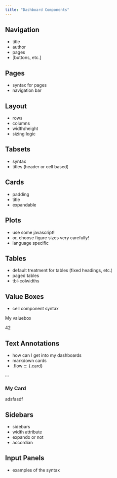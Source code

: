```yaml
---
title: "Dashboard Components"
---
```


## Navigation

- title
- author
- pages
- [buttons, etc.]

## Pages

- syntax for pages
- navigation bar

## Layout

- rows
- columns
- width/height
- sizing logic

## Tabsets

- syntax
- titles (header or cell based)

## Cards

- padding
- title
- expandable

## Plots

- use some javascript!
- or, choose figure sizes very carefully!
- language specific

## Tables

- default treatment for tables (fixed headings, etc.)
- paged tables
- tbl-colwidths

## Value Boxes

- cell component syntax

::: {.valuebox icon="foo"}
My valuebox

42
:::



## Text Annotations

- how can I get into my dashboards
- markdown cards
- .flow
::: {.card}

:::

### My Card {.card}

adsfasdf

## Sidebars

- sidebars
- width attribute
- expando or not
- accordian

## Input Panels

- examples of the syntax




